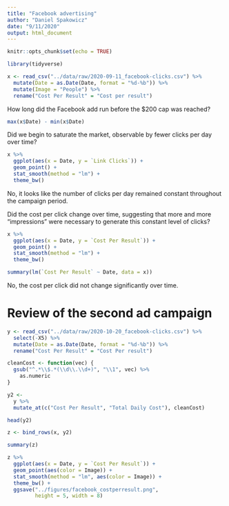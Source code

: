 ```yaml
---
title: "Facebook advertising"
author: "Daniel Spakowicz"
date: "9/11/2020"
output: html_document
---
```


```r
knitr::opts_chunk$set(echo = TRUE)

library(tidyverse)
```

```r
x <- read_csv("../data/raw/2020-09-11_facebook-clicks.csv") %>%
  mutate(Date = as.Date(Date, format = "%d-%b")) %>%
  mutate(Image = "People") %>%
  rename("Cost Per Result" = "Cost per result")
```

How long did the Facebook add run before the $200 cap was reached?

```r
max(x$Date) - min(x$Date)
```

Did we begin to saturate the market, observable by fewer clicks per day over time?

```r
x %>%
  ggplot(aes(x = Date, y = `Link Clicks`)) +
  geom_point() +
  stat_smooth(method = "lm") +
  theme_bw()
```
No, it looks like the number of clicks per day remained constant throughout the campaign period.

Did the cost per click change over time, suggesting that more and more "impressions" were necessary to generate this constant level of clicks?

```r
x %>%
  ggplot(aes(x = Date, y = `Cost Per Result`)) +
  geom_point() +
  stat_smooth(method = "lm") +
  theme_bw()

```

```r
summary(lm(`Cost Per Result` ~ Date, data = x))
```

No, the cost per click did not change significantly over time.

# Review of the second ad campaign

```r
y <- read_csv("../data/raw/2020-10-20_facebook-clicks.csv") %>%
  select(-X5) %>%
  mutate(Date = as.Date(Date, format = "%d-%b")) %>%
  rename("Cost Per Result" = "Cost Per result")

cleanCost <- function(vec) {
  gsub("^.*\\$.*(\\d\\.\\d+)", "\\1", vec) %>%
    as.numeric
}

y2 <- 
  y %>%
  mutate_at(c("Cost Per Result", "Total Daily Cost"), cleanCost)

head(y2)
```

```r
z <- bind_rows(x, y2)

summary(z)
```

```r
z %>%
  ggplot(aes(x = Date, y = `Cost Per Result`)) +
  geom_point(aes(color = Image)) +
  stat_smooth(method = "lm", aes(color = Image)) +
  theme_bw() +
  ggsave("../figures/facebook_costperresult.png",
         height = 5, width = 8)
```

